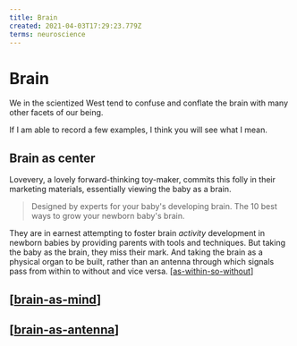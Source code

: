 ```yaml
---
title: Brain
created: 2021-04-03T17:29:23.779Z
terms: neuroscience
---
```


# Brain

We in the scientized West tend to confuse and conflate the brain with many other facets of our being.

If I am able to record a few examples, I think you will see what I mean.

## Brain as center

Lovevery, a lovely forward-thinking toy-maker, commits this folly in their marketing materials, essentially viewing the baby as a brain.

> Designed by experts for your baby's developing brain.
> The 10 best ways to grow your newborn baby's brain.

They are in earnest attempting to foster brain _activity_ development in newborn babies by providing parents with tools and techniques. But taking the baby as the brain, they miss their mark. And taking the brain as a physical organ to be built, rather than an antenna through which signals pass from within to without and vice versa. [[as-within-so-without]]

## [[brain-as-mind]]

## [[brain-as-antenna]]

[//begin]: # 'Autogenerated link references for markdown compatibility'
[as-within-so-without]: as-within-so-without 'As within, so without'
[brain-as-mind]: brain-as-mind 'Brain As Mind'
[brain-as-antenna]: brain-as-antenna 'Brain as Antenna'
[//end]: # 'Autogenerated link references'
